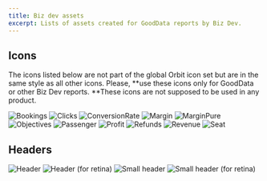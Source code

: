 ```yaml
---
title: Biz dev assets
excerpt: Lists of assets created for GoodData reports by Biz Dev.
---
```


## Icons

The icons listed below are not part of the global Orbit icon set
but are in the same style as all other icons.
Please, **use these icons only for GoodData or other Biz Dev reports.
**These icons are not supposed to be used in any product.

<IconsDownloadList>

![Bookings](../../../images/bizdev/icon-bookings.png)
![Clicks](../../../images/bizdev/icon-clicks.png)
![ConversionRate](../../../images/bizdev/icon-conversion-rate.png)
![Margin](../../../images/bizdev/icon-margin.png)
![MarginPure](../../../images/bizdev/icon-margin-pure.png)
![Objectives](../../../images/bizdev/icon-objectives.png)
![Passenger](../../../images/bizdev/icon-passenger.png)
![Profit](../../../images/bizdev/icon-profit.png)
![Refunds](../../../images/bizdev/icon-refunds.png)
![Revenue](../../../images/bizdev/icon-revenue.png)
![Seat](../../../images/bizdev/icon-seat.png)

</IconsDownloadList>

## Headers

<IconsDownloadList>

![Header](../../../images/bizdev/header.png)
![Header (for retina)](../../../images/bizdev/header@2x.png)
![Small header](../../../images/bizdev/header-small.png)
![Small header (for retina)](../../../images/bizdev/header-small@2x.png)

</IconsDownloadList>
